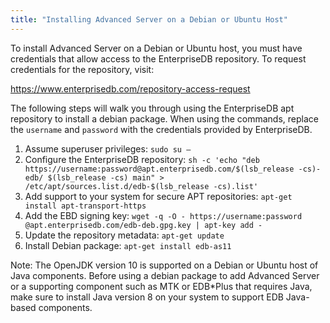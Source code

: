 ---
title: "Installing Advanced Server on a Debian or Ubuntu Host"
---

<div id="installing_advanced_server_on_a_debian_or_ubuntu_host" class="registered_link"></div>

To install Advanced Server on a Debian or Ubuntu host, you must have credentials that allow access to the EnterpriseDB repository. To request credentials for the repository, visit:

https://www.enterprisedb.com/repository-access-request

The following steps will walk you through using the EnterpriseDB apt repository to install a debian package. When using the commands, replace the `username` and `password` with the credentials provided by EnterpriseDB.

1. Assume superuser privileges:
   `sudo su –`
2. Configure the EnterpriseDB repository:
   `sh -c 'echo "deb https://username:password@apt.enterprisedb.com/$(lsb_release -cs)-edb/ $(lsb_release -cs) main" > /etc/apt/sources.list.d/edb-$(lsb_release -cs).list'`
3. Add support to your system for secure APT repositories:
   `apt-get install apt-transport-https`
4. Add the EBD signing key:
   `wget -q -O - https://username:password @apt.enterprisedb.com/edb-deb.gpg.key | apt-key add -`
5. Update the repository metadata:
   `apt-get update`
6. Install Debian package:
   `apt-get install edb-as11`

Note: The OpenJDK version 10 is supported on a Debian or Ubuntu host of Java components. Before using a debian package to add Advanced Server or a supporting component such as MTK or EDB\*Plus that requires Java, make sure to install Java version 8 on your system to support EDB Java-based components.
